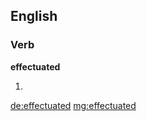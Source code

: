 ==English==

===Verb===
'''effectuated'''

# {{past of|effectuate}}

[[de:effectuated]]
[[mg:effectuated]]